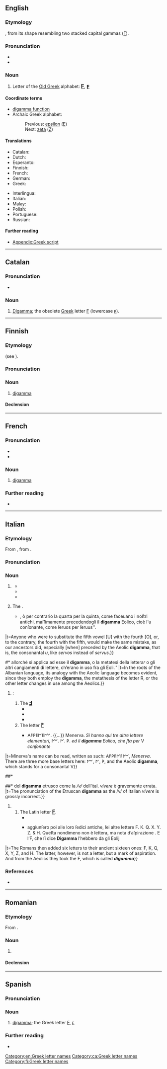 {{also|Digamma}}
==English==
{{wikipedia}}

===Etymology===
{{prefix|en|di|gamma}}, from its shape resembling two stacked capital gammas ([[Γ]]).

===Pronunciation===
* {{IPA|en|/daɪˈɡæmə/}}
* {{rhymes|en|æmə|s=3}}

===Noun===
{{en-noun}}

# Letter of the [[w:Old Greek|Old Greek]] alphabet: <big><b>[[Ϝ]]</b></big>, <big><b>[[ϝ]]</b></big>

====Coordinate terms====
* [[digamma function]]
* Archaic Greek alphabet:
*: Previous: [[epsilon]] ([[Ε]])
*: Next: [[zeta]] ([[Ζ]])

====Translations====
{{trans-top|letter of the Old Greek alphabet}}
* Catalan: {{t|ca|digamma|f}}
* Dutch: {{t|nl|digamma|m|f}}
* Esperanto: {{t+|eo|digamo}}
* Finnish: {{t+|fi|digamma}}
* French: {{t+|fr|digamma|m}}
* German: {{t+|de|Digamma|n}}
* Greek: {{t+|el|δίγαμμα|n}}
{{trans-mid}}
* Interlingua: {{t|ia|digamma}}
* Italian: {{t|it|digamma}}
* Malay: {{t|ms|digama}}
* Polish: {{t+|pl|digamma}}
* Portuguese: {{t|pt|digama|m}}
* Russian: {{t+|ru|дига́мма|f}}
{{trans-bottom}}

====Further reading====
* [[Appendix:Greek script]]

[[Category:en:Greek letter names]]

----

==Catalan==

===Pronunciation===
* {{ca-IPA}}

===Noun===
{{ca-noun|f}}

# [[digamma#English|Digamma]]; the obsolete [[Appendix:Greek script|Greek]] letter [[Ϝ]] (lowercase [[ϝ]]).

[[Category:ca:Greek letter names]]

----

==Finnish==
{{wikipedia|lang=fi}}

===Etymology===
{{internationalism|fi}} (see {{cog|en|digamma}}).

===Pronunciation===
{{fi-pronunciation}}

===Noun===
{{fi-noun}}

# [[#English|digamma]]

====Declension====
{{fi-decl-kala|digamm|||a}}

[[Category:fi:Greek letter names]]

----

==French==

===Pronunciation===
* {{fr-IPA}}
* {{audio|fr|LL-Q150 (fra)-WikiLucas00-digamma.wav|Audio}}

===Noun===
{{fr-noun|m|#}}

# [[#English|digamma]] {{gloss|Greek letter}}

===Further reading===
* {{R:TLFi}}

{{C|fr|Greek letter names}}

----

==Italian==

===Etymology===
From {{bor|it|la|digamma}}, from {{der|it|grc|δίγαμμα|lit=double [[gamma]]}}.

===Pronunciation===
{{it-pr|digàmma}}

===Noun===
{{it-noun|m|#}}
{{wikipedia|lang=it}}
# {{l|en|digamma}} {{gl|Old Greek letter <big>'''[[Ϝ]]'''</big>, <big>'''[[ϝ]]'''</big>}}
#* {{quote-book
|it
|year=1734
|author=Giovanni Stefano Granara
|title=Dell’antichità ed origine di Roma - Dissertazione istorica
|url=https://books.google.it/books?id=X7JWD2vOuMEC&newbks=1&newbks_redir=0&hl=it&pg=PP7#v=onepage&q&f=false
|location=Venice
|publisher=Giammaria Lazzarone
|chapter=Capitolo ⅩⅩⅦ
|chapterurl=https://books.google.it/books?id=X7JWD2vOuMEC&newbks=1&newbks_redir=0&hl=it&pg=PA425#v=onepage&q&f=false
|page=428
|pageurl=https://books.google.it/books?id=X7JWD2vOuMEC&newbks=1&newbks_redir=0&hl=it&pg=PA428#v=onepage&q&f=false
|text=il '''digamma''' non ſolamente in vece dello ſpirito aſpro ſi usò, ma in vece uſoſſi eziandio di quello, che ''ſpirito dolce'' dir ſi potrebbe
|t=The '''digamma''' was not only used in place of the rough breathing, but it was also used in place of that which could be called ''smooth breathing''}}
#* {{quote-book
|it
|year=1800
|title=I dodici libri delle instituzioni oratorie - Tomo primo
|url=https://books.google.it/books?id=_H09AAAAcAAJ&newbks=1&newbks_redir=0&hl=it&pg=PA3#v=onepage&q&f=false
|original=Institutio oratoria
|by={{w|Quintilian|Marcus Fabius Quintilianus}}
|location=Vercelli
|chapter=Libro Ⅰ, Capo Ⅳ
|chapterurl=https://books.google.it/books?id=_H09AAAAcAAJ&newbks=1&newbks_redir=0&hl=it&pg=RA1-PA48#v=onepage&q&f=false
|page=51
|section=note (2)
|pageurl=https://books.google.it/books?id=_H09AAAAcAAJ&newbks=1&newbks_redir=0&hl=it&pg=RA1-PA51#v=onepage&q&f=false
|text=''Il '''digamma''' traea la ſua origine dal''  Vau ''de’ Fenici.''
|t=The '''digamma''' had its origin in the Phoenician ''waw''.}}
#* {{quote-book
|it
|year=1989
|author=Pierluigi Fiorini, transl.
|title=Lanfranco: da Pavia al Bec a Canterbury
|url=https://books.google.it/books?id=asATzdtUQ60C&newbks=1&newbks_redir=0&lpg=PA49&hl=it&pg=PA41#v=onepage&q&f=false
|location=Milan
|publisher=Editoriale Jaca Book Spa
|ISBN=88-16-40237-7
|original=Lanfranc of Bec
|by=Margaret Gibson
|chapter=Capitolo terzo: Lanfranco uomo di studio
|chapterurl=https://books.google.it/books?id=asATzdtUQ60C&newbks=1&newbks_redir=0&lpg=PA49&hl=it&pg=PA41#v=onepage&q&f=false
|page=49
|pageurl=https://books.google.it/books?id=asATzdtUQ60C&newbks=1&newbks_redir=0&lpg=PA49&hl=it&pg=PA49#v=onepage&q&f=false
|text=Gli si attribuisce una nota oscura sulla relazione tra il '''''digamma''''' (ϝ) greco e la ''v'' latina.
|t=One unclear note about the relation between Greek '''digamma''' (ϝ) and Latin ''v'' is attributed to him.}}
# {{lb|it|archaic|phonetics}} The {{l|en|semivowel}} {{IPAchar|/u̯/}}.
#* {{quote-book
|it
|year=1596
|author=Giovanni Battista Vangelista
|title=Discorsi grammaticali
|url=https://books.google.it/books?id=rbGkK09KcwEC&newbks=1&newbks_redir=0&hl=it&pg=PA1#v=onepage&q&f=false
|chapter=Della diffinitione, & diuiſione del barbariſmo, & del ſoleciſmo, & della deriuatione de i loro nomi
|chapterurl=https://books.google.it/books?id=rbGkK09KcwEC&newbks=1&newbks_redir=0&hl=it&pg=PA103-IA1#v=onepage&q&f=false
|page=106
|pageurl=https://books.google.it/books?id=rbGkK09KcwEC&newbks=1&newbks_redir=0&hl=it&pg=PA106#v=onepage&q&f=false
|text=''nel medeſimo errore caderebbe, chi poneſſe, ò la quinta vocale per la quarta {{...}}, ò per contrario la quarta per la quinta, come faceuano i noﬅri antichi, maſſimamente precedendogli il '''digamma''' Eolico, cioè l'u conſonante, come ſeruos per ſeruus''.
|t=Anyone who were to substitute the fifth vowel [U] with the fourth [O], or, to the contrary, the fourth with the fifth, would make the same mistake, as our ancestors did, especially [when] preceded by the Aeolic '''digamma''', that is, the consonantal ''u'', like ''servos'' instead of ''servus''.}}
#* {{quote-book
|it
|year=1831
|author=Giuseppe Crispi
|authorlink=Giuseppe Crispi
|title=Memoria sulla lingua albanese
|url=https://books.google.it/books?id=77FfAAAAcAAJ&newbks=1&newbks_redir=0&hl=it&pg=PA1#v=onepage&q&f=false
|location=Palermo
|page=27–28
|pageurl=https://books.google.it/books?id=77FfAAAAcAAJ&newbks=1&newbks_redir=0&hl=it&pg=PA28#v=onepage&q&f=false
|text=''nelle radici della lingua albanese rendesi manifesta l’analogia colla lingua eolica {{...}} allorchè si applica ad esse il '''digamma''', o la metatesi della lettera'' r '' o gli altri cangiamenti di lettere, ch’erano in uso fra gli Eoli.''
|t=In the roots of the Albanian language, its analogy with the Aeolic language becomes evident, since they both employ the '''digamma''', the metathesis of the letter R, or the other letter changes in use among the Aeolics.}}
# {{lb|it|obsolete}} {{n-g|A letter akin to digamma}}:
## The {{w|Claudian letters|Claudian letter}} <big>'''[[Ⅎ]]'''</big>
##* {{quote-book
|it
|year=1600
|author=Bernardo Davanzati Bostìchi, transl.
|authorlink=Bernardo Davanzati
|title=L'impero di Tiberio Cesare
|location=Florence
|publisher=Filippo Giunti
|url=https://books.google.it/books?id=wN_pqK6E7FwC&newbks=1&newbks_redir=0&hl=it&pg=PP5#v=onepage&q&f=false
|original=Annales
|by={{w|Tacitus|Publius Cornelius Tacitus}}
|chapter=Postille al testo
|trans-chapter=Marginalia
|chapterurl=https://books.google.it/books?id=wN_pqK6E7FwC&newbks=1&newbks_redir=0&hl=it&pg=PA176-IA1#v=onepage&q&f=false
|page=176
|pageurl=https://books.google.it/books?id=wN_pqK6E7FwC&newbks=1&newbks_redir=0&hl=it&pg=PA176-IA4#v=onepage&q&f=false
|section=Postilla 2. 34
|text=''a Claudio Imperadore non riuſcì d’aiutare di tre lettere il Romano. anzi furono sì ſcacciate, che non ci rimane notizia ſe non del '''digamma''' Eolico''
|t=Emperor Claudius did not manage to help Latin with the three letters. In fact, they were so adversed that no trace is left of them, except for the Aeolic '''digamma'''}}
##* {{quote-book
|it
|year=1625
|author=Antonio Agostini
|authorlink=Antonio Agustín y Albanell
|title=Dialoghi di D. Antonio Agostini Intorno alle Medaglie, Inſcrittioni, & altre Antichità
|url=https://books.google.it/books?id=h8qKov0pqd0C&newbks=1&newbks_redir=0&hl=it&pg=PP3#v=onepage&q&f=false
|chapter=Secondo dialogo - Annona
|page=70
|pageurl=https://books.google.it/books?id=h8qKov0pqd0C&newbks=1&newbks_redir=0&hl=it&pg=PA70#v=onepage&q&f=false
|text=A. Scriue Suetonio che l’Imperadore Tiberio Claudio aggiunſe certe lettere che mancauano alla pronuntia latina, ſi caua ciò dalle inſcrittioni dell’iﬅeſſo tempo, che vna d’eſſe in luogo della V, conſonante hà queﬅo vncino Ⅎ, ſi che ſcriuendo ''locauit'' metteuano LOCAℲIT.</br>B. Perchè ſi dice egli '''digamma'''?</br>A. Perchè la ſua figura è fatta di due gamme, che ſono la terza lettera de’ Greci, che ſi fa di queﬅa maniera Γ.
|t=- Suetonius writes that emperor Tiberius Claudius added some letters that the pronunciation of Latin lacked. It can be surmised by the inscriptions of that time that one of them, instead of the consonantal V, is this hooked Ⅎ, such that ''locavit'' is written LOCAℲIT.</br>- Why is it called '''digamma'''?</br>- Because it looks like two gammas, which are the third letter of the Greeks, which is written like this: Γ.}}
##* {{quote-book
|it
|year=1921
|author=Guido Fusinato
|title=Scritti giuridici - Volume primo
|url=https://books.google.it/books?id=AikwAQAAMAAJ&newbks=1&newbks_redir=0&hl=it&pg=PR3#v=onepage&q&f=false
|chapter=Capitolo sesto: I feziali negli ultimi tempi della repubblica e sotto l’impero 
|chapterurl=https://books.google.it/books?id=AikwAQAAMAAJ&newbks=1&newbks_redir=0&hl=it&pg=PA202#v=onepage&q&f=false
|page=206
|pageurl=https://books.google.it/books?id=AikwAQAAMAAJ&newbks=1&newbks_redir=0&hl=it&pg=PA206#v=onepage&q&f=false
|text=In quanto all’epoca di questa iscrizione, nessun dubbio. Lo dimostra anzitutto il '''digamma''' eolico che nella lapide si ritrova
|t=As for the time of this inscription, there's no doubt. It's proven firstly by the Aeolic '''digamma''' that can be found on the tombstone}}
## The {{w|Old Italic script|Old Italic}} letter <big>'''[[𐌅]]'''</big>
##* {{quote-book
|it
|year=1737
|year_published=1742
|author=Anton Maria Albizzini
|title=Difesa dell’alfabeto degli antichi toscani
|url=https://books.google.it/books?id=NtaqCDYFQXsC&newbks=1&newbks_redir=0&hl=it&pg=PR1#v=onepage&q&f=false
|page=ⅭⅩⅬⅨ–ⅭⅬ
|pageurl=https://books.google.it/books?id=NtaqCDYFQXsC&newbks=1&newbks_redir=0&hl=it&pg=PR150#v=onepage&q&f=false
|text=''ſi legge il nome di'' Minerva, ''così ſcritto'' {{...}} 𐌀𐌅𐌓𐌄𐌍𐌄𐌌. {{...}} Menerva. ''Si hanno quì tre altre lettere elementari,'' 𐌌. 𐌍. 𐌓. ''ed il '''digamma''' Eolico, che ﬅa per'' V ''conſonante''
|t=Minerva's name can be read, written as such: 𐌀𐌅𐌓𐌄𐌍𐌄𐌌, ''Menerva''. There are three more base letters here: 𐌌, 𐌍, 𐌓, and the Aeolic '''digamma''', which stands for a consonantal V}}
##* {{quote-book
|it
|year=1926
|title=Atti e memorie dell'Accademia di Agricoltura, Scienze e Lettere di Verona
|url=https://books.google.it/books?id=ahBkEAAAQBAJ&newbks=1&newbks_redir=0&lpg=PA14&hl=it&pg=PP5#v=onepage&q&f=false
|series=5
|volume=2
|publisher=La Tipografica Veronese
|location=Verona
|page=23
|pageurl=https://books.google.it/books?id=ahBkEAAAQBAJ&newbks=1&newbks_redir=0&lpg=PA14&hl=it&pg=PA23#v=onepage&q&f=false
|text=L’etrusco possedeva come l’umbro e l’osco la semivocale fricativa ''V'', indicata con un ''F'' = un '''digamma'''.
|t=Etruscan, like Umbrian and Oscan, had the fricative semivowel ''V'', marked with a ''F'', that is, a '''digamma'''.}}
##* {{quote-book
|it
|year=1997
|author=Massimo Pittau
|title=La lingua etrusca: grammatica e lessico
|url=https://books.google.it/books?id=ID1gDwAAQBAJ&newbks=1&newbks_redir=0&hl=it&pg=PA1#v=onepage&q&f=false
|chapter=Le consonanti
|page=59
|section=§ 20
|pageurl=https://books.google.it/books?id=ID1gDwAAQBAJ&newbks=1&newbks_redir=0&lpg=PA59&hl=it&pg=PA59#v=onepage&q&f=false
|text=La pronunzia {{...}} del '''digamma''' etrusco come la ''/v/'' dell’ital. ''vivere'' è gravemente errata.
|t=The pronunciation of the Etruscan '''digamma''' as the /v/ of Italian ''vivere'' is grossly incorrect.}}
## The Latin letter <big>'''[[F]]'''</big>.
##* {{quote-book
|it
|year=1600
|author=Bartolomeo Dionigi, transl.
|title=Historia delle vite dei pontefici
|url=https://books.google.it/books?id=TEMNeaRPeYoC&newbks=1&newbks_redir=0&hl=it&pg=RA4-PA1#v=onepage&q&f=false
|original=Liber de vita Christi ac omnium pontificum
|by={{w|Bartolomeo Platina}}
|chapter=Sisto 	Ⅴ. Pont. ⅭⅭⅩⅩⅩⅠ
|trans-chapter=Sixtus Ⅴ, 231<sup>st</sup> Pope
|chapterurl=https://books.google.it/books?id=TEMNeaRPeYoC&newbks=1&newbks_redir=0&hl=it&pg=RA4-PA312#v=onepage&q&f=false
|page=318
|pageurl=https://books.google.it/books?id=TEMNeaRPeYoC&newbks=1&newbks_redir=0&hl=it&pg=RA4-PA318-IA1#v=onepage&q&f=false
|text=''ma à me ſi fà malageuole à credere, che Claudio ritrouaſſe la lettera F, percioche di eſſa ne fa mentione Cicerone, che fu molti anni auanti, che fuſie Claudio, anzi egli nel nono libro delle lettere ſcritte ad Attico nomina la ſua villa Formiana. Digamma, perche ella cominciaua dalla lettera F, la quale viene detta '''digamma''', eſſendo che paia che ne figuri due Γ''
|t=But it's hard for me to believe that Claudius discovered the letter F, since it's mentioned by Cicero, who lived many years before Claudius, [and] before him, in the ninth book of the letters written to Atticus, names his villa Formiana [as] ''Digamma'', because it['s name] started with the letter F, which is called '''digamma''', due to it seemingly being made of two Γ}}
##* {{quote-book
|it
|year=1680
|author=Francesco Baldelli, transl.
|title=De gli inventori delle cose
|url=https://books.google.it/books?id=jL0rAQAAMAAJ&newbks=1&newbks_redir=0&hl=it&pg=PP9#v=onepage&q&f=false
|original=De inventoribus
|by={{w|Polydore Vergil}}
|chapter=Cap. Ⅵ. Chi fu il primo che trouò le lettere ò che le recò nel Lazio, e dell’accreſciuto numero di eſse, e della varietà, della forza, e del ſuono
|trans-chapter=Chapter 6: Who was the first one to discover the letters, or that brought them to Latium; on their growing number, and on the variety of the strength and sound
|chapterurl=https://books.google.it/books?id=jL0rAQAAMAAJ&newbks=1&newbks_redir=0&hl=it&pg=PA21#v=onepage&q&f=false
|page=24
|pageurl=https://books.google.it/books?id=jL0rAQAAMAAJ&newbks=1&newbks_redir=0&hl=it&pg=PA24#v=onepage&q&f=false
|text=i Latini {{...}} aggiunſero poi alle loro ſedici antiche, ſei altre lettere F. K. Q. X. Y. Z. & H. Queﬅa nondimeno non è lettera, ma nota d’aſpirazione . E l’F, che ſi dice '''Digamma''' l’hebbero da gli Eolij
|t=The Romans then added six letters to their ancient sixteen ones: F, K, Q, X, Y, Z, and H. The latter, however, is not a letter, but a mark of aspiration. And from the Aeolics they took the F, which is called '''''digamma'''''}}

===References===
* {{R:it:Trec}}

{{C|it|Greek letter names}}

----

==Romanian==

===Etymology===
From {{bor|ro|fr|digamma}}.

===Noun===
{{ro-noun|f|-}}

# {{l|en|digamma}}

====Declension====
{{ro-noun-f|pl=-|def=digammaua|n=sg}}

----

==Spanish==

===Pronunciation===
{{es-pr}}

===Noun===
{{es-noun|f}}

# [[#English|digamma]]; the Greek letter [[Ϝ]], [[ϝ]]

===Further reading===
* {{R:es:DRAE}}

{{C|es|Greek letter names}}